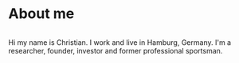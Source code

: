 <div className="mt-20 sm:mt-0 text-center">

# About me

<img className="w-64 h-64 rounded mx-auto" src="/assets/cb.jpg" alt="" />

Hi my name is Christian. I work and live in Hamburg, Germany. I'm a researcher, founder, investor and former professional sportsman.

</div>